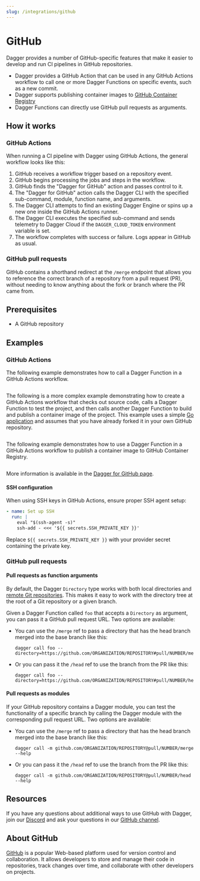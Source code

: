 ```yaml
---
slug: /integrations/github
---
```


# GitHub

Dagger provides a number of GitHub-specific features that make it easier to develop and run CI pipelines in GitHub repositories.

- Dagger provides a GitHub Action that can be used in any GitHub Actions workflow to call one or more Dagger Functions on specific events, such as a new commit.
- Dagger supports publishing container images to [GitHub Container Registry](https://docs.github.com/en/packages/working-with-a-github-packages-registry/working-with-the-container-registry)
- Dagger Functions can directly use GitHub pull requests as arguments.

## How it works

### GitHub Actions

When running a CI pipeline with Dagger using GitHub Actions, the general workflow looks like this:

1. GitHub receives a workflow trigger based on a repository event.
1. GitHub begins processing the jobs and steps in the workflow.
1. GitHub finds the "Dagger for GitHub" action and passes control to it.
1. The "Dagger for GitHub" action calls the Dagger CLI with the specified sub-command, module, function name, and arguments.
1. The Dagger CLI attempts to find an existing Dagger Engine or spins up a new one inside the GitHub Actions runner.
1. The Dagger CLI executes the specified sub-command and sends telemetry to Dagger Cloud if the `DAGGER_CLOUD_TOKEN` environment variable is set.
1. The workflow completes with success or failure. Logs appear in GitHub as usual.

### GitHub pull requests

GitHub contains a shorthand redirect at the `/merge` endpoint that allows you to reference the correct branch of a repository from a pull request (PR), without needing to know anything about the fork or branch where the PR came from.

## Prerequisites

- A GitHub repository

## Examples

### GitHub Actions

The following example demonstrates how to call a Dagger Function in a GitHub Actions workflow.

```yaml title=".github/workflows/dagger.yml" file=./snippets/actions-hello.yml
```

The following is a more complex example demonstrating how to create a GitHub Actions workflow that checks out source code, calls a Dagger Function to test the project, and then calls another Dagger Function to build and publish a container image of the project. This example uses a simple [Go application](https://github.com/kpenfound/greetings-api) and assumes that you have already forked it in your own GitHub repository.

```yaml title=".github/workflows/dagger.yml" file=./snippets/actions-test-build.yml
```

The following example demonstrates how to use a Dagger Function in a GitHub Actions workflow to publish a container image to GitHub Container Registry.

```yaml title=".github/workflows/dagger.yml" file=./snippets/actions-ghcr.yml
```

More information is available in the [Dagger for GitHub page](https://github.com/marketplace/actions/dagger-for-github).

#### SSH configuration

When using SSH keys in GitHub Actions, ensure proper SSH agent setup:

```yaml
- name: Set up SSH
  run: |
    eval "$(ssh-agent -s)"
    ssh-add - <<< '${{ secrets.SSH_PRIVATE_KEY }}'
```

Replace `${{ secrets.SSH_PRIVATE_KEY }}` with your provider secret containing the private key.

### GitHub pull requests

#### Pull requests as function arguments

By default, the Dagger `Directory` type works with both local directories and [remote Git repositories](../../cookbook#copy-a-directory-or-remote-repository-to-a-container). This makes it easy to work with the directory tree at the root of a Git repository or a given branch.

Given a Dagger Function called `foo` that accepts a `Directory` as argument, you can pass it a GitHub pull request URL. Two options are available:

* You can use the `/merge` ref to pass a directory that has the head branch merged into the base branch like this:
  ```shell
  dagger call foo --directory=https://github.com/ORGANIZATION/REPOSITORY#pull/NUMBER/merge
  ```

* Or you can pass it the `/head` ref to use the branch from the PR like this:
  ```shell
  dagger call foo --directory=https://github.com/ORGANIZATION/REPOSITORY#pull/NUMBER/head
  ```


#### Pull requests as modules

If your GitHub repository contains a Dagger module, you can test the functionality of a specific branch by calling the Dagger module with the corresponding pull request URL. Two options are available:

* You can use the `/merge` ref to pass a directory that has the head branch merged into the base branch like this:
  ```shell
  dagger call -m github.com/ORGANIZATION/REPOSITORY@pull/NUMBER/merge --help
  ```

* Or you can pass it the `/head` ref to use the branch from the PR like this:
  ```shell
  dagger call -m github.com/ORGANIZATION/REPOSITORY@pull/NUMBER/head --help
  ```

## Resources

If you have any questions about additional ways to use GitHub with Dagger, join our [Discord](https://discord.gg/dagger-io) and ask your questions in our [GitHub channel](https://discord.com/channels/707636530424053791/1117139064274034809).

## About GitHub

[GitHub](https://github.com/) is a popular Web-based platform used for version control and collaboration. It allows developers to store and manage their code in repositories, track changes over time, and collaborate with other developers on projects.

